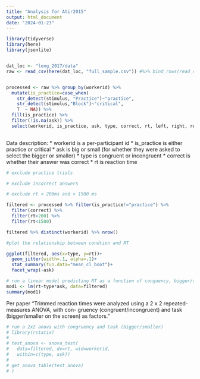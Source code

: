 ```yaml
---
title: "Analysis for Atir2015"
output: html_document
date: "2024-01-23"
---
```


```r
library(tidyverse)
library(here)
library(jsonlite)


dat_loc <- "long_2017/data"
raw <- read_csv(here(dat_loc, "full_sample.csv")) #%>% bind_rows(read_csv(here(dat_loc, "pilot_B.csv")))


processed <- raw %>% group_by(workerid) %>% 
  mutate(is_practice=case_when(
    str_detect(stimulus, "Practice")~"practice",
    str_detect(stimulus,"Block")~"critical",
    T  ~ NA)) %>% 
  fill(is_practice) %>% 
  filter(!is.na(ask)) %>% 
  select(workerid, is_practice, ask, type, correct, rt, left, right, response, trial_index) |> write_csv(here(dat_loc, "full_data.csv"))
  
```

Data description:
* workerid is a per-participant id
* is_practice is either practice or critical
* ask is big or small (for whether they were asked to select the bigger or smaller)
* type is congruent or incongruent
* correct is whether their answer was correct
* rt is reaction time

```r
# exclude practice trials

# exclude incorrect answers

# exclude rt < 200ms and > 1500 ms

filtered <- processed %>% filter(is_practice!="practice") %>% 
  filter(correct) %>% 
  filter(rt>200) %>% 
  filter(rt<1500)

filtered %>% distinct(workerid) %>% nrow()
```

```r
#plot the relationship between condtion and RT

ggplot(filtered, aes(x=type, y=rt))+
  geom_jitter(width=.1, alpha=.1)+
  stat_summary(fun.data="mean_cl_boot")+
  facet_wrap(~ask)

```

```r
# run a linear model predicting RT as a function of conguency, bigger/smaller, and their interaction
mod1 <- lm(rt~type*ask, data=filtered)
summary(mod1)
```

Per paper "Trimmed reaction times
were analyzed using a 2 x 2 repeated-measures ANOVA, with con-
gruency (congruent/incongruent) and task (bigger/smaller on the
screen) as factors."

```r
# run a 2x2 anova with congruency and task (bigger/smaller)
# library(rstatix)
# 
# test_anova <- anova_test(
#   data=filtered, dv=rt, wid=workerid,
#   within=c(type, ask))
# 
# get_anova_table(test_anova)
# )
```